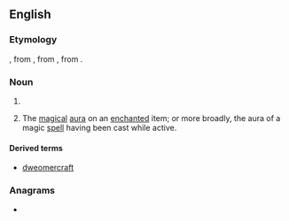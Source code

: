 ==English==

===Etymology===
{{bor|en|enm|dweomer}}, from {{der|en|ang|dwimor}}, from {{der|en|gem-pro|*dwemrą}}, from {{der|en|ine-pro|*dʰūw-|t=to whisk, raise dust, fume}}.

===Noun===
{{en-noun|-}}

# {{alternative spelling of|dwimmer|lang=en}}
# {{lb|en|fantasy|games}} The [[magical]] [[aura]] on an [[enchanted]] item; or more broadly, the aura of a magic [[spell]] having been cast while active.

====Derived terms====
* [[dweomercraft]]

===Anagrams===
* {{anagrams|en|Wedmore|remowed}}